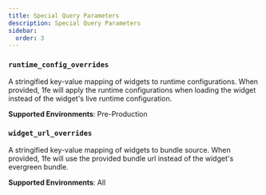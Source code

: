 ```yaml
---
title: Special Query Parameters
description: Special Query Parameters
sidebar:
  order: 3
---
```


### `runtime_config_overrides`

A stringified key-value mapping of widgets to runtime configurations. When provided, 1fe will apply the runtime configurations when loading the widget instead of the widget's live runtime configuration.

**Supported Environments**: Pre-Production

### `widget_url_overrides`

A stringified key-value mapping of widgets to bundle source. When provided, 1fe will use the provided bundle url instead of the widget's evergreen bundle.

**Supported Environments**: All
